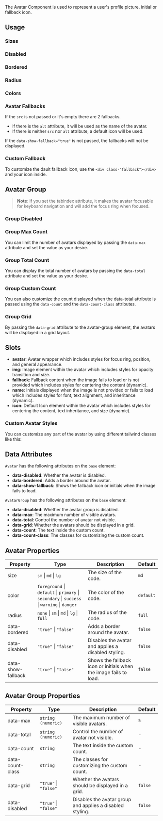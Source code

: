 
The Avatar Component is used to represent a user's profile picture, initial or fallback icon.

## Usage

<CodeDemo code={avatarContent.usage} />

### Sizes

<CodeDemo code={avatarContent.sizes} />

### Disabled

<CodeDemo code={avatarContent.disabled} />

### Bordered

<CodeDemo code={avatarContent.bordered} />

### Radius

<CodeDemo code={avatarContent.radius} />

### Colors

<CodeDemo code={avatarContent.colors} />

### Avatar Fallbacks

If the `src` is not passed or it's empty there are 2 fallbacks.

-   If there is the `alt` attribute, it will be used as the name of the avatar.
-   If there is neither `src` nor `alt` attribute, a default icon will be used.

If the `data-show-fallback="true"` is not passed, the fallbacks will not be displayed.

<CodeDemo code={avatarContent.fallbacks.basic} />

### Custom Fallback

To customize the dault fallback icon, use the `<div class-"fallback"></div>` and your icon inside.

<CodeDemo code={avatarContent.fallbacks.custom} />

## Avatar Group

<CodeDemo code={avatarContent.group} />

> **Note**: If you set the tabindex attribute, it makes the avatar focusable for keyboard navigation and will add the focus ring when focused.

### Group Disabled

<CodeDemo code={avatarContent.groupDisabled} />

### Group Max Count

You can limit the number of avatars displayed by passing the `data-max` attribute and set the value as your desire.

<CodeDemo code={avatarContent.groupMaxCount} />

### Group Total Count

You can display the total number of avatars by passing the `data-total` attribute and set the value as your desire.

<CodeDemo code={avatarContent.groupTotalCount} />

### Group Custom Count

You can also customize the count displayed when the data-total attribute is passed using the `data-count` and the `data-count-class` attributes.

<CodeDemo code={avatarContent.groupCustomCount} />

### Group Grid

By passing the `data-grid` attribute to the avatar-group element, the avatars will be displayed in a grid layout.

<CodeDemo code={avatarContent.groupGrid} />

## Slots

-   **avatar**: Avatar wrapper which includes styles for focus ring, position, and general appearance.
-   **img**: Image element within the avatar which includes styles for opacity transition and size.
-   **fallback**: Fallback content when the image fails to load or is not provided which includes styles for centering the content (dynamic).
-   **name**: Initials displayed when the image is not provided or fails to load which includes styles for font, text alignment, and inheritance (dynamic).
-   **icon**: Default Icon element within the avatar which includes styles for centering the content, text inheritance, and size (dynamic).

### Custom Avatar Styles

You can customize any part of the avatar by using different tailwind classes like this:

<CodeDemo code={avatarContent.customStyles} />

## Data Attributes

`Avatar` has the following attributes on the `base` element:

-   **data-disabled**: Whether the avatar is disabled.
-   **data-bordered**: Adds a border around the avatar.
-   **data-show-fallback**: Shows the fallback icon or initials when the image fails to load.

`AvatarGroup` has the following attributes on the `base` element:

-   **data-disabled**: Whether the avatar group is disabled.
-   **data-max**: The maximum number of visible avatars.
-   **data-total**: Control the number of avatar not visible.
-   **data-grid**: Whether the avatars should be displayed in a grid.
-   **data-count**: The text inside the custom count.
-   **data-count-class**: The classes for customizing the custom count.

## Avatar Properties

| Property           | Type                                                                                        | Description                                                       | Default   |
| ------------------ | ------------------------------------------------------------------------------------------- | ----------------------------------------------------------------- | --------- |
| size               | `sm` \| `md` \| `lg`                                                                        | The size of the code.                                             | `md`      |
| color              | `foreground` \| `default` \| `primary` \| `secondary` \| `success` \| `warning` \| `danger` | The color of the code.                                            | `default` |
| radius             | `none` \| `sm` \| `md` \| `lg` \| `full`                                                    | The radius of the code.                                           | `full`    |
| data-bordered      | `"true"` \| `"false"`                                                                       | Adds a border around the avatar.                                  | `false`   |
| data-disabled      | `"true"` \| `"false"`                                                                       | Disables the avatar and applies a disabled styling.               | `false`   |
| data-show-fallback | `"true"` \| `"false"`                                                                       | Shows the fallback icon or initials when the image fails to load. | `false`   |

## Avatar Group Properties

| Property         | Type                  | Description                                               | Default |
| ---------------- | --------------------- | --------------------------------------------------------- | ------- |
| data-max         | `string (numeric)`    | The maximum number of visible avatars.                    | `5`     |
| data-total       | `string (numeric)`    | Control the number of avatar not visible.                 | -       |
| data-count       | `string`              | The text inside the custom count.                         | -       |
| data-count-class | `string`              | The classes for customizing the custom count.             | -       |
| data-grid        | `"true"` \| `"false"` | Whether the avatars should be displayed in a grid.        | `false` |
| data-disabled    | `"true"` \| `"false"` | Disables the avatar group and applies a disabled styling. | `false` |
